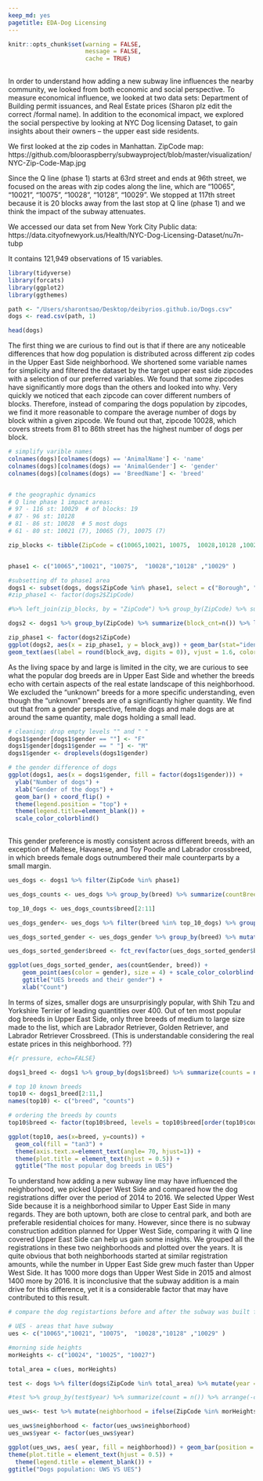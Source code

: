 ```yaml
---
keep_md: yes
pagetitle: EDA-Dog Licensing
---
```

```r
knitr::opts_chunk$set(warning = FALSE,
                      message = FALSE, 
                      cache = TRUE)
       
```

In order to understand how adding a new subway line influences the nearby community, we looked from both economic and social perspective. To measure economical influence, we looked at two data sets: Department of Building permit issuances, and Real Estate prices (Sharon plz edit the correct /formal name). In addition to the economical impact, we explored the social perspective by looking at NYC Dog licensing Dataset, to gain insights about their owners – the upper east side residents. 

We first looked at the zip codes in Manhattan. 
ZipCode map:
https://github.com/blooraspberry/subwayproject/blob/master/visualization/NYC-Zip-Code-Map.jpg

Since the Q line (phase 1) starts at 63rd street and ends at 96th street, we focused on the areas with zip codes along the line, which are "10065", "10021", "10075",  "10028", "10128", "10029". We stopped at 117th street because it is 20 blocks away from the last stop at Q line (phase 1) and we think the impact of the subway attenuates. 

We accessed our data set from New York City Public data: 
https://data.cityofnewyork.us/Health/NYC-Dog-Licensing-Dataset/nu7n-tubp

It contains 121,949 observations of 15 variables.

```r

library(tidyverse)
library(forcats)
library(ggplot2)
library(ggthemes)

path <- "/Users/sharontsao/Desktop/deibyrios.github.io/Dogs.csv"
dogs <- read.csv(path, 1)

head(dogs)

```


The first thing we are curious to find out is that if there are any noticeable differences that how dog population is distributed across different zip codes in the Upper East Side neighborhood. We shortened some variable names for simplicity and filtered the dataset by the target upper east side zipcodes with a selection of our preferred variables. We found that some zipcodes have significantly more dogs than the others and looked into why. Very quickly we noticed that each zipcode can cover different numbers of blocks. Therefore, instead of comparing the dogs population by zipcodes, we find it more reasonable to compare the average number of dogs by block within a given zipcode. We found out that, zipcode 10028, which covers streets from 81 to 86th street has the highest number of dogs per block. 


```r

# simplify varible names 
colnames(dogs)[colnames(dogs) == 'AnimalName'] <- 'name'
colnames(dogs)[colnames(dogs) == 'AnimalGender'] <- 'gender'
colnames(dogs)[colnames(dogs) == 'BreedName'] <- 'breed'


# the geographic dynamics
# Q line phase 1 impact areas: 
# 97 - 116 st: 10029  # of blocks: 19
# 87 - 96 st: 10128  
# 81 - 86 st: 10028  # 5 most dogs
# 61 - 80 st: 10021 (7), 10065 (7), 10075 (7)  

zip_blocks <- tibble(ZipCode = c(10065,10021, 10075,  10028,10128 ,10029), nBlocks = c(7, 7, 7, 5, 9, 19))


phase1 <- c("10065","10021", "10075",  "10028","10128" ,"10029" ) 

#subsetting df to phase1 area 
dogs1 <- subset(dogs, dogs$ZipCode %in% phase1, select = c("Borough", "ZipCode", "breed", "gender","LicenseIssuedDate", "LicenseExpiredDate"))
#zip_phase1 <- factor(dogs2$ZipCode)

#%>% left_join(zip_blocks, by = "ZipCode") %>% group_by(ZipCode) %>% summarize(block_avg=n()/max(nBlocks)) 

dogs2 <- dogs1 %>% group_by(ZipCode) %>% summarize(block_cnt=n()) %>% left_join(zip_blocks, by = "ZipCode") %>% mutate(block_avg = block_cnt/nBlocks)

zip_phase1 <- factor(dogs2$ZipCode)
ggplot(dogs2, aes(x = zip_phase1, y = block_avg)) + geom_bar(stat="identity") +
geom_text(aes(label = round(block_avg, digits = 0)), vjust = 1.6, color = "white", size = 3.5) + theme_minimal() + scale_color_colorblind()

```


As the living space by and large is limited in the city, we are curious to see what the popular dog breeds are in Upper East Side and whether the breeds echo with certain aspects of the real estate landscape of this neighborhood. We excluded the “unknown” breeds for a more specific understanding, even though the “unknown” breeds are of a significantly higher quantity. We find out that from a gender perspective, female dogs and male dogs are at around the same quantity, male dogs holding a small lead. 

 

```r

# cleaning: drop empty levels "" and " "
dogs1$gender[dogs1$gender == ""] <- "F"
dogs1$gender[dogs1$gender == " "] <- "M"
dogs1$gender <- droplevels(dogs1$gender)

# the gender difference of dogs 
ggplot(dogs1, aes(x = dogs1$gender, fill = factor(dogs1$gender))) + 
  ylab("Number of dogs") + 
  xlab("Gender of the dogs") + 
  geom_bar() + coord_flip() +
  theme(legend.position = "top") +
  theme(legend.title=element_blank()) +
  scale_color_colorblind()
 

```



This gender preference is mostly consistent across different breeds, with an exception of Maltese, Havanese, and Toy Poodle and Labrador crossbreed, in which breeds female dogs outnumbered their male counterparts by a small margin.


```r

ues_dogs <- dogs1 %>% filter(ZipCode %in% phase1) 

ues_dogs_counts <- ues_dogs %>% group_by(breed) %>% summarize(countBreed = n()) %>% arrange(-countBreed)

top_10_dogs <- ues_dogs_counts$breed[2:11]

ues_dogs_gender<- ues_dogs %>% filter(breed %in% top_10_dogs) %>% group_by(breed, gender) %>% summarize(countGender = n()) %>% select(c(breed, gender, countGender))

ues_dogs_sorted_gender <- ues_dogs_gender %>% group_by(breed) %>% mutate(countBreed = sum(countGender)) %>% ungroup %>% arrange(-countBreed)

ues_dogs_sorted_gender$breed <- fct_rev(factor(ues_dogs_sorted_gender$breed, levels=unique(ues_dogs_sorted_gender$breed)))

ggplot(ues_dogs_sorted_gender, aes(countGender, breed)) +
    geom_point(aes(color = gender), size = 4) + scale_color_colorblind() +
    ggtitle("UES breeds and their gender") +
    xlab("Count")

```


In terms of sizes, smaller dogs are unsurprisingly popular, with Shih Tzu and Yorkshire Terrier of leading quantities over 400. Out of ten most popular dog breeds in Upper East Side, only three breeds of medium to large size made to the list, which are Labrador Retriever, Golden Retriever, and Labrador Retriever Crossbreed. (This is understandable considering the real estate prices in this neighborhood. ??)


```r

#{r pressure, echo=FALSE}

dogs1_breed <- dogs1 %>% group_by(dogs1$breed) %>% summarize(counts = n()) %>% arrange(-counts) 

# top 10 known breeds
top10 <- dogs1_breed[2:11,]
names(top10) <- c("breed", "counts")

# ordering the breeds by counts
top10$breed <- factor(top10$breed, levels = top10$breed[order(top10$counts)])

ggplot(top10, aes(x=breed, y=counts)) + 
  geom_col(fill = "tan3") +
  theme(axis.text.x=element_text(angle= 70, hjust=1)) +
  theme(plot.title = element_text(hjust = 0.5)) +
  ggtitle("The most popular dog breeds in UES")

```

To understand how adding a new subway line may have influenced the neighborhood, we picked Upper West Side and compared how the dog registrations differ over the period of 2014 to 2016. We selected Upper West Side because it is a neighborhood similar to Upper East Side in many regards. They are both uptown, both are close to central park, and both are preferable residential choices for many. However, since there is no subway construction addition planned for Upper West Side, comparing it with Q line covered Upper East Side can help us gain some insights. We grouped all the registrations in these two neighborhoods and plotted over the years. It is quite obvious that both neighborhoods started at similar registration amounts, while the number in Upper East Side grew much faster than Upper West Side. It has 1000 more dogs than Upper West Side in 2015 and almost 1400 more by 2016. It is inconclusive that the subway addition is a main drive for this difference, yet it is a considerable factor that may have contributed to this result. 

```r
# compare the dog registartions before and after the subway was built for the three neighborhoods with subways 

# UES - areas that have subway
ues <- c("10065","10021", "10075",  "10028","10128" ,"10029" ) 

#morning side heights
morHeights <- c("10024", "10025", "10027")

total_area = c(ues, morHeights)

test <- dogs %>% filter(dogs$ZipCode %in% total_area) %>% mutate(year = substring(LicenseIssuedDate,7,10))

#test %>% group_by(test$year) %>% summarize(count = n()) %>% arrange(-count)

ues_uws<- test %>% mutate(neighborhood = ifelse(ZipCode %in% morHeights, "Morningside Heights", "Upper East Side"))

ues_uws$neighborhood <- factor(ues_uws$neighborhood)
ues_uws$year <- factor(ues_uws$year)

ggplot(ues_uws, aes( year, fill = neighborhood)) + geom_bar(position = "dodge")+ 
theme(plot.title = element_text(hjust = 0.5)) +
  theme(legend.title = element_blank()) + 
ggtitle("Dogs population: UWS VS UES")
```




